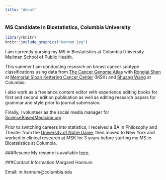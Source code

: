 ```yaml
---
title: "About"
---
```



### MS Candidate in Biostatistics, Columbia University

```r
library(knitr)
knitr::include_graphics("Hannum.jpg")
```

I am currently pursing my MS in Biostatistics at Columbia University Mailman School of Public Health. 

This summer I am conducting research on breast cancer subtype classifications using data from [The Cancer Genome Atlas](https://cancergenome.nih.gov/) with [Ronglai Shen](https://www.mskcc.org/profile/ronglai-shen) at [Memorial Sloan Kettering Cancer Center](https://www.mskcc.org/) (MSK) and [Shuang Wang](https://www.mailman.columbia.edu/people/our-faculty/sw2206) at Columbia.

I also work as a freelance content editor with experience editing books for first and second edition publication as well as editing research papers for grammar and style prior to journal submission.

Finally, I volunteer as the social media manager for [ScienceBasedMedicine.org](https://sciencebasedmedicine.org/). 

Prior to switching careers into statistics, I received a BA in Philosophy and Theater from the [University of Notre Dame](https://www.nd.edu/), then moved to New York and worked in clinical research at MSK for 3 years before starting my MS in Biostatistics at Columbia. 

###Resume
My resume is available <a href="Downloads/Hannum Resume 2017May16.pdf">here</a>.

###Contact Information
Margaret Hannum

Email: m.hannum@columbia.edu